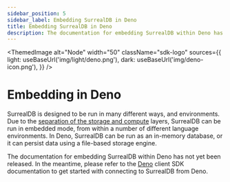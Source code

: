 ```yaml
---
sidebar_position: 5
sidebar_label: Embedding SurrealDB in Deno
title: Embedding SurrealDB in Deno
description: The documentation for embedding SurrealDB within Deno has not yet been released.
---
```



<ThemedImage
  alt="Node"
  width="50"
  className="sdk-logo"
  sources={{
    light: useBaseUrl('img/light/deno.png'),
    dark: useBaseUrl('img/deno-icon.png'),
  }}
/>

# Embedding in Deno

SurrealDB is designed to be run in many different ways, and environments. Due to the [separation of the storage and compute](/docs/surrealdb/introduction/architecture) layers, SurrealDB can be run in embedded mode, from within a number of different language environments. In Deno, SurrealDB can be run as an in-memory database, or it can persist data using a file-based storage engine. 

The documentation for embedding SurrealDB within Deno has not yet been released. In the meantime, please refer to the [Deno](/docs/sdk/javascript) client SDK documentation to get started with connecting to SurrealDB from Deno.